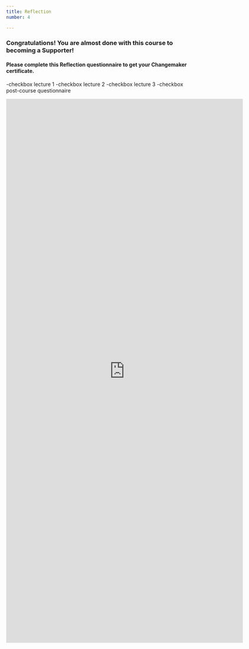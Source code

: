 ```yaml
---
title: Reflection
number: 4

---
```


### Congratulations! You are almost done with this course to becoming a Supporter!

#### Please complete this Reflection questionnaire to get your Changemaker certificate.

-checkbox lecture 1
-checkbox lecture 2
-checkbox lecture 3
-checkbox post-course questionnaire


<iframe src="https://docs.google.com/forms/d/e/1FAIpQLSdzMnCU-eeU4mRmQvJLVAwigtkh256jC9ppi2Ep7ub2NRwcOg/viewform?embedded=true" width="640" height="1467" frameborder="0" marginheight="0" marginwidth="0">Loading…</iframe>
